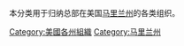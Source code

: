 本分类用于归纳总部在美国[[马里兰州|马里兰州]]的各类组织。

[[Category:美國各州組織|Category:美國各州組織]]
[[Category:马里兰州|Category:马里兰州]]